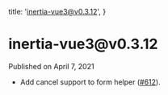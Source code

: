 
  title: 'inertia-vue3@v0.3.12',
}

<h1>inertia-vue3@v0.3.12</h1>

<div className="-mt-8 mb-12 text-base font-medium text-gray-600">Published on April 7, 2021</div>

- Add cancel support to form helper ([#612](https://github.com/inertiajs/inertia/pull/612)).
